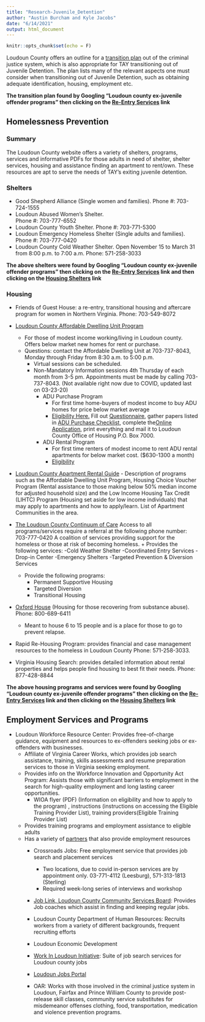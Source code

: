 ```yaml
---
title: "Research-Juvenile_Detention"
author: "Austin Burcham and Kyle Jacobs"
date: "6/14/2021"
output: html_document
---
```


```r
knitr::opts_chunk$set(echo = F)
```

Loudoun County offers an outline for a [transition plan](https://www.loudoun.gov/DocumentCenter/View/128520/Transition-Plan-2017?bidId=) out of the criminal justice system, which is also appropriate for TAY transitioning out of Juvenile Detention. The plan lists many of the relevant aspects one must consider when transitioning out of Juvenile Detention, such as obtaining adequate identification, housing, employment etc.  

**The transition plan found by Googling "Loudoun county ex-juvenile offender programs" then clicking on the [Re-Entry Services](https://www.loudoun.gov/4929/Re-Entry-Services) link**

## Homelessness Prevention
### Summary 
The Loudoun County website offers a variety of shelters, programs, services and informative PDFs for those adults in need of shelter,
shelter services, housing and assistance 
finding an apartment to rent/own. 
These resources are apt to serve the needs of TAY's exiting juvenile detention. 

### Shelters
* Good Shepherd Alliance (Single women and families).
Phone #: 703-724-1555
* Loudoun Abused Women’s Shelter.  
Phone #: 703-777-6552
* Loudoun County Youth Shelter.
  Phone #: 703-771-5300
* Loudoun Emergency Homeless Shelter (Single adults and families).
  Phone #:    703-777-0420
* Loudoun County Cold Weather Shelter.
  Open November 15 to March 31 from 8:00 p.m. to 7:00 a.m.
  Phone: 571-258-3033
  
**The above shelters were found by Googling "Loudoun county ex-juvenile offender programs" then clicking on the [Re-Entry Services](https://www.loudoun.gov/4929/Re-Entry-Services) link and then clicking on the [Housing Shelters](https://www.loudoun.gov/4011) link**     

### Housing
* Friends of Guest House: a re-entry, transitional housing and aftercare program for women in Northern Virginia. Phone: 703-549-8072

* [Loudoun County Affordable Dwelling Unit Program](https://www.loudoun.gov/adu)
  + For those of modest income working/living in Loudoun county. Offers below market new homes for rent or purchase. 
  + Questions: contact the Affordable Dwelling Unit at 703-737-8043, Monday through Friday from 8:30 a.m. to 5:00 p.m.
    + Virtual sessions can be scheduled. 
    + Non-Mandatory Information sessions 4th Thursday of        each month from 3-5 pm. 
      Appointments must be made by calling  703-737-8043.         (Not available right now due to COVID, updated    last        on 03-23-20)		
		+ ADU Purchase Program
			+ For first time home-buyers of modest income to buy        ADU homes for price below market average 
			+ [Eligibility Here.](https://www.loudoun.gov/1824)
        Fill out [Questionnaire](https://www.loudoun.gov/DocumentCenter/View/99585), gather papers listed in           [ADU Purchase Checklist ](https://www.loudoun.gov/DocumentCenter/View/128153), complete the[Online Application](https://www.loudoun.gov/DocumentCenter/View/128153), print everything and mail it to Loudoun County Office of Housing
P.O. Box 7000. 
		+ ADU Rental Program 
			+ For first time renters of modest income to rent ADU rental apartments
			    for below market cost. ($630-1300 a month)		
			+ [Eligibility](https://www.loudoun.gov/2676)

* [Loudoun County Apartment Rental Guide](https://www.loudoun.gov/DocumentCenter/View/108343)
		- Description of programs such as the Affordable Dwelling Unit Program, Housing Choice Voucher Program (Rental assistance to those making below 50% median income for adjusted household size) and the Low Income Housing Tax Credit (LIHTC) Program (Housing set aside for low income individuals) that may apply to apartments and how to apply/learn. List of Apartment Communities in the area. 
* [The Loudoun County Continuum of Care](https://www.loudoun.gov/CoC)
		Access to all programs/services require a referral at the following phone number:
		703-777-0420 
		A coalition of services providing support for the homeless or those at risk of becoming homeless. 
	  + Provides the following services: 
		  -Cold Weather Shelter 
      -Coordinated Entry Services
      -Drop-in Center
      -Emergency Shelters 
      -Targeted Prevention & Diversion Services
    + Provide the following programs:
    	- Permanent Supportive Housing 
    	- Targeted Diversion
    	- Transitional Housing
* [Oxford House](https://oxfordhouse.org/userfiles/file/index.php) (Housing for those recovering from substance abuse). Phone: 800-689-6411
	+ Meant to house 6 to 15 people and is a place for those to go to prevent relapse. 
* Rapid Re-Housing Program: provides financial and case management resources to the homeless in Loudoun County Phone: 571-258-3033.
* Virginia Housing Search: provides detailed information about rental properties and helps people find housing to best fit their needs. Phone: 877-428-8844

**The above housing programs and services were found by Googling "Loudoun county ex-juvenile offender programs" then clicking on the [Re-Entry Services](https://www.loudoun.gov/4929/Re-Entry-Services) link and then clicking on the [Housing Shelters](https://www.loudoun.gov/4011) link** 

## Employment Services and Programs 
- Loudoun Workforce Resource Center: Provides free-of-charge guidance, equipment and resources to ex-offenders seeking jobs or ex-offenders with businesses. 
	- Affiliate of Virginia Career Works, which provides job search assistance, training, skills assessments and resume preparation services to those in Virginia seeking employment. 
	- Provides info on the  Workforce Innovation and Opportunity Act Program: Assists those with significant barriers to employment in the search for high-quality employment and long lasting career opportunities. 
		- WIOA flyer (PDF) (Information on eligibility and how to apply to the program) , instructions (instructions on accessing the Eligible Training Provider List),  training providers(Eligible Training Provider List)
	- Provides training programs and employment assistance to eligible adults
	- Has a variety of [partners](https://www.loudoun.gov/3006) that also provide employment resources
		- Crossroads Jobs: Free employment service that provides job search and placement services
			- Two locations, due to covid in-person services are by appointment only. 
			03-771-4112 (Leesburg), 571-313-1813 (Sterling)
			- Required week-long series of interviews and workshop
		- [Job Link, Loudoun County Community Services Board](https://www.loudoun.gov/1386/Employment-Services): Provides Job coaches which assist in finding and keeping regular jobs. 
		- Loudoun County Department of Human Resources: Recruits workers from a variety of different backgrounds, frequent recruiting efforts 
		- Loudoun Economic Development
		- [Work In Loudoun Initiative](https://biz.loudoun.gov/work-in-loudoun/): Suite of job search services for Loudoun county jobs
		- [Loudoun Jobs Portal](https://biz.loudoun.gov/loudounjobs/)


		- OAR: Works with those involved in the criminal justice system in Loudoun, Fairfax and Prince William County to provide post-release skill classes, community service substitutes for misdemeanor offenses clothing, food, transportation, medication and violence prevention programs. 



